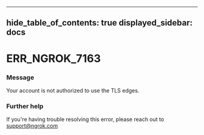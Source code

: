

---
hide_table_of_contents: true
displayed_sidebar: docs
---


# ERR_NGROK_7163

### Message
Your account is not authorized to use the TLS edges.

<ErrorDetails />



### Further help
If you're having trouble resolving this error, please reach out to [support@ngrok.com](mailto:support@ngrok.com?subject=Help%20with%20ERR_NGROK_7163)

